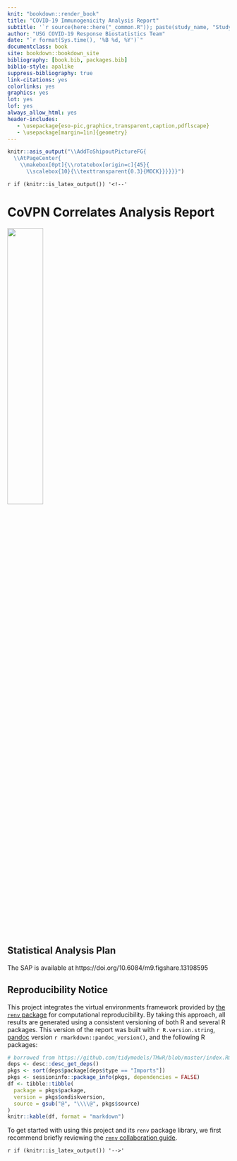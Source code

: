```yaml
---
knit: "bookdown::render_book"
title: "COVID-19 Immunogenicity Analysis Report"
subtitle: '`r source(here::here("_common.R")); paste(study_name, "Study")`'
author: "USG COVID-19 Response Biostatistics Team"
date: "`r format(Sys.time(), '%B %d, %Y')`"
documentclass: book
site: bookdown::bookdown_site
bibliography: [book.bib, packages.bib]
biblio-style: apalike
suppress-bibliography: true
link-citations: yes
colorlinks: yes
graphics: yes
lot: yes
lof: yes
always_allow_html: yes
header-includes:
   - \usepackage{eso-pic,graphicx,transparent,caption,pdflscape}
   - \usepackage[margin=1in]{geometry}
---
```



```r
knitr::asis_output("\\AddToShipoutPictureFG{
  \\AtPageCenter{
    \\makebox[0pt]{\\rotatebox[origin=c]{45}{
      \\scalebox{10}{\\texttransparent{0.3}{MOCK}}}}}}")
```

`r if (knitr::is_latex_output()) '<!--'`

# CoVPN Correlates Analysis Report {-}

<img style="float: center; margin-right: 1%; margin-bottom: 0.01em"
     src="covpn_logo.png" width="40%" height="40%">
<p style="clear: both;">
<br>

## Statistical Analysis Plan {-}

The SAP is available at https://doi.org/10.6084/m9.figshare.13198595

## Reproducibility Notice {-}

This project integrates the virtual environments framework provided by [the
`renv` package](https://rstudio.github.io/renv/) for computational
reproducibility. By taking this approach, all results are generated using a
consistent versioning of both R and several R packages. This version of the
report was built with `r R.version.string`, [pandoc](https://pandoc.org/)
version `r rmarkdown::pandoc_version()`, and the following R packages:

```r
# borrowed from https://github.com/tidymodels/TMwR/blob/master/index.Rmd
deps <- desc::desc_get_deps()
pkgs <- sort(deps$package[deps$type == "Imports"])
pkgs <- sessioninfo::package_info(pkgs, dependencies = FALSE)
df <- tibble::tibble(
  package = pkgs$package,
  version = pkgs$ondiskversion,
  source = gsub("@", "\\\\@", pkgs$source)
)
knitr::kable(df, format = "markdown")
```

To get started with using this project and its `renv` package library, we
first recommend briefly reviewing the [`renv` collaboration
guide](https://rstudio.github.io/renv/articles/collaborating.html).

`r if (knitr::is_latex_output()) '-->'`
